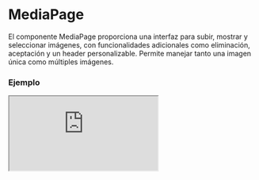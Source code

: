 # MediaPage

El componente MediaPage proporciona una interfaz para subir, mostrar y seleccionar imágenes, con funcionalidades adicionales como eliminación, aceptación y un header personalizable. Permite manejar tanto una imagen única como múltiples imágenes.


### Ejemplo

<Iframe minHeightIframe="30dvh" src="https://fenextjs-component-storybook.vercel.app/iframe.html?args=&id=media-page--index&viewMode=story" />

### Importacion

Para importar el componente MediaPage, se puede hacer desde fenextjs

```tsx copy
import { MediaPage } from "fenextjs";
```

### Parametros

| Parametro | Tipo | Requerido | Default | Descripcion |
| --------- | ---- | --------- | ------- | ----------- |
| className | string | no | '' | Clase CSS para personalizar el contenedor del componente MediaPage. |
| multiple | boolean | no | false | Determina si se pueden seleccionar o subir múltiples imágenes a la vez. |
| onChange | (data: ImgDataProps[] \| ImgDataProps \| undefined) =\> void | no | undefined | Función que se ejecuta cuando hay cambios en las imágenes seleccionadas o cargadas. |
| onUploadImg | (data: ImgDataProps) =\> void | no | undefined | Función que se ejecuta cuando se sube una imagen. |
| onDeleteImg | (data: ImgDataProps) =\> void | no | undefined | Función que se ejecuta cuando se elimina una imagen. |
| onAcepte | (data: ImgDataProps[] \| ImgDataProps) =\> void | no | undefined | Función que se ejecuta cuando se acepta la selección de imágenes. |
| HeaderPage | ReactNode | no | 
\<Title tag="h3"\>Media\</Title\>
\<Text\>Upload or Select Imagen.\</Text\> | Contenido del encabezado de la página de medios, se puede personalizar. |
| defaultValue | ImgDataProps[] \| ImgDataProps | no | undefined | Valor por defecto del componente, que puede ser una o varias imágenes. |
| images | ImgDataProps[] | no | [] | Imágenes a mostrar en el componente MediaPage. |
| loaderImages | boolean | no | false | Muestra un cargador mientras las imágenes están siendo cargadas. |
| disabledSelectImg | boolean | no | false | Deshabilita la opción de seleccionar imágenes. |
| InputUploadProps | Omit\<InputUploadProps, 'onChange' \| 'defaultValue' \| 'onChangeProgress' \| 'onUploadFile' \| 'clearAfterUpload'\> | no | \{
    accept: ["png", "jpg", "jpeg", "webp"],
    title: "Upload Imagen",
    text: "Click for select or upload Imagen.",
\} | Propiedades para personalizar el componente InputUpload utilizado dentro de MediaPage. |
| ButtonAcceptProps | Omit\<ButtonProps, 'onClick'\> | no | \{ children: 'Acepte' \} | Propiedades del botón de aceptación. |
| ButtonCancelProps | Omit\<ButtonProps, 'onClick'\> | no | \{ children: 'Cancel' \} | Propiedades del botón de cancelación. |
| isPage | boolean | no | true | Determina si el componente se comporta como una página completa de medios o como un componente en línea. |
| extraContentImgs | ReactNode | no | undefined | Contenido adicional que se puede agregar junto a las imágenes en MediaPage. |
| onRenderImg | (data: ImgDataProps) =\> ReactNode | no | undefined | Función que permite renderizar imágenes personalizadas dentro de la galería. |

### Storybook

Para ver el storybook del componente lo puede hacer con este [link](https://fenextjs-component-storybook.vercel.app/?path=/story/media-page--index)

### Usos

- MediaPage básico

```tsx copy
<MediaPage />
```

- MediaPage con imágenes predeterminadas

```tsx copy
<MediaPage defaultValue={defaultImages} />
```

- MediaPage con múltiples imágenes

```tsx copy
<MediaPage multiple={true} />
```

